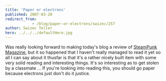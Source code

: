 ```yaml
---
title: 'Paper or electrons'
published: 2007-03-20
redirect_from: 
            - /blog/paper-or-electrons/swizec/257
author: Swizec Teller
hero: ../../../defaultHero.jpg
---
```

Was really looking forward to making today's blog a review of [SteamPunk Magazine](http://www.steampunkmagazine.com/), but it so happened that I haven't really managed to read it yet so all I can say about it thusfar is that it's a rather nicely built item with some very solid reading and interesting things. It's so interesting as to get stolen by a classmate ... If you're looking into reading this, you should go paper because electrons just don't do it justice.